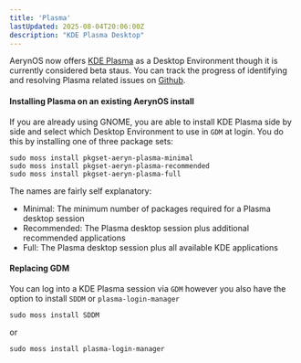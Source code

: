 ```yaml
---
title: 'Plasma'
lastUpdated: 2025-08-04T20:06:00Z
description: "KDE Plasma Desktop"
---
```



AerynOS now offers [KDE Plasma](https://kde.org/plasma-desktop/) as a Desktop Environment though it is currently considered beta staus. You can track the progress of identifying and resolving Plasma related issues on [Github](https://github.com/AerynOS/recipes/issues/952).

#### Installing Plasma on an existing AerynOS install

If you are already using GNOME, you are able to install KDE Plasma side by side and select which Desktop Environment to use in `GDM` at login. You do this by installing one of three package sets:

```
sudo moss install pkgset-aeryn-plasma-minimal
sudo moss install pkgset-aeryn-plasma-recommended
sudo moss install pkgset-aeryn-plasma-full
```

The names are fairly self explanatory:
* Minimal: The minimum number of packages required for a Plasma desktop session
* Recommended: The Plasma desktop session plus additional recommended applications
* Full: The Plasma desktop session plus all available KDE applications


#### Replacing GDM

You can log into a KDE Plasma session via `GDM` however you also have the option to install `SDDM` or `plasma-login-manager`

```sudo moss install SDDM```

or

```sudo moss install plasma-login-manager```
